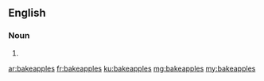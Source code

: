 ==English==

===Noun===
{{head|en|plural}}

# {{plural of|bakeapple|lang=en}}

[[ar:bakeapples]]
[[fr:bakeapples]]
[[ku:bakeapples]]
[[mg:bakeapples]]
[[my:bakeapples]]